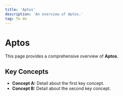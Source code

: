 ```yaml
---
title: 'Aptos'
description: 'An overview of Aptos.'
tag: To do
---
```


# Aptos

This page provides a comprehensive overview of **Aptos**.

## Key Concepts

* **Concept A:** Detail about the first key concept.
* **Concept B:** Detail about the second key concept.
